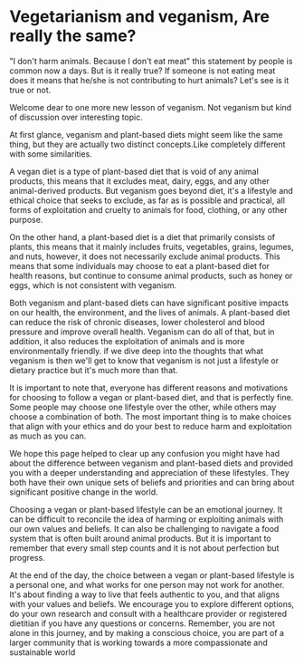 # Vegetarianism and veganism, Are really the same? 

"I don't harm animals. Because I don't eat meat" this statement by people is common now a days. But is it really true? If someone is not eating meat does it means that he/she is not contributing to hurt animals? Let's see is it true or not. 

Welcome dear to one more new lesson of veganism. Not veganism but kind of discussion over interesting topic. 



At first glance, veganism and plant-based diets might seem like the same thing, but they are actually two distinct concepts.Like completely different with some similarities. 


A vegan diet is a type of plant-based diet that is void of any animal products, this means that it excludes meat, dairy, eggs, and any other animal-derived products. But veganism goes beyond diet, it's a lifestyle and ethical choice that seeks to exclude, as far as is possible and practical, all forms of exploitation and cruelty to animals for food, clothing, or any other purpose. 

On the other hand, a plant-based diet is a diet that primarily consists of plants, this means that it mainly includes fruits, vegetables, grains, legumes, and nuts, however, it does not necessarily exclude animal products. This means that some individuals may choose to eat a plant-based diet for health reasons, but continue to consume animal products, such as honey or eggs, which is not consistent with veganism.

Both veganism and plant-based diets can have significant positive impacts on our health, the environment, and the lives of animals. A plant-based diet can reduce the risk of chronic diseases, lower cholesterol and blood pressure and improve overall health. Veganism can do all of that, but in addition, it also reduces the exploitation of animals and is more environmentally friendly. if we dive deep into the thoughts that what veganism is then we'll get to know that veganism is not just a lifestyle or dietary practice but it's much more than that. 




It is important to note that, everyone has different reasons and motivations for choosing to follow a vegan or plant-based diet, and that is perfectly fine. Some people may choose one lifestyle over the other, while others may choose a combination of both. The most important thing is to make choices that align with your ethics and do your best to reduce harm and exploitation as much as you can.

We hope this page helped to clear up any confusion you might have had about the difference between veganism and plant-based diets and provided you with a deeper understanding and appreciation of these lifestyles. They both have their own unique sets of beliefs and priorities and can bring about significant positive change in the world.

Choosing a vegan or plant-based lifestyle can be an emotional journey. It can be difficult to reconcile the idea of harming or exploiting animals with our own values and beliefs. It can also be challenging to navigate a food system that is often built around animal products. But it is important to remember that every small step counts and it is not about perfection but progress.

At the end of the day, the choice between a vegan or plant-based lifestyle is a personal one, and what works for one person may not work for another. It's about finding a way to live that feels authentic to you, and that aligns with your values and beliefs. We encourage you to explore different options, do your own research and consult with a healthcare provider or registered dietitian if you have any questions or concerns. Remember, you are not alone in this journey, and by making a conscious choice, you are part of a larger community that is working towards a more compassionate and sustainable world
